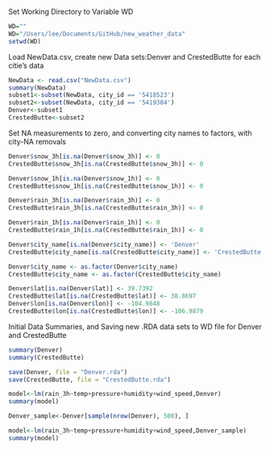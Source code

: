 Set Working Directory to Variable WD

```r
WD=""
WD="/Users/lee/Documents/GitHub/new_weather_data"
setwd(WD)
```


Load NewData.csv, create new Data sets:Denver and CrestedButte for each citie's data
```r
NewData <- read.csv("NewData.csv")
summary(NewData)
subset1<-subset(NewData, city_id == '5418523')
subset2<-subset(NewData, city_id == '5419384')
Denver<-subset1
CrestedButte<-subset2
```


Set NA measurements to zero, and converting city names to factors, with city-NA removals
```r
Denver$snow_3h[is.na(Denver$snow_3h)] <- 0
CrestedButte$snow_3h[is.na(CrestedButte$snow_3h)] <- 0

Denver$snow_1h[is.na(Denver$snow_1h)] <- 0
CrestedButte$snow_1h[is.na(CrestedButte$snow_1h)] <- 0

Denver$rain_3h[is.na(Denver$rain_3h)] <- 0
CrestedButte$rain_3h[is.na(CrestedButte$rain_3h)] <- 0

Denver$rain_1h[is.na(Denver$rain_1h)] <- 0
CrestedButte$rain_1h[is.na(CrestedButte$rain_1h)] <- 0

Denver$city_name[is.na(Denver$city_name)] <- 'Denver'
CrestedButte$city_name[is.na(CrestedButte$city_name)] <- 'CrestedButte'

Denver$city_name <- as.factor(Denver$city_name)
CrestedButte$city_name <- as.factor(CrestedButte$city_name)

Denver$lat[is.na(Denver$lat)] <- 39.7392
CrestedButte$lat[is.na(CrestedButte$lat)] <- 38.8697
Denver$lon[is.na(Denver$lon)] <- -104.9848
CrestedButte$lon[is.na(CrestedButte$lon)] <- -106.9879
```

Initial Data Summaries, and Saving new .RDA data sets to WD file for Denver and CrestedButte
```r
summary(Denver)
summary(CrestedButte)

save(Denver, file = "Denver.rda")
save(CrestedButte, file = "CrestedButte.rda")

model<-lm(rain_3h~temp+pressure+humidity+wind_speed,Denver)
summary(model)

Denver_sample<-Denver[sample(nrow(Denver), 500), ]

model<-lm(rain_3h~temp+pressure+humidity+wind_speed,Denver_sample)
summary(model)
```
